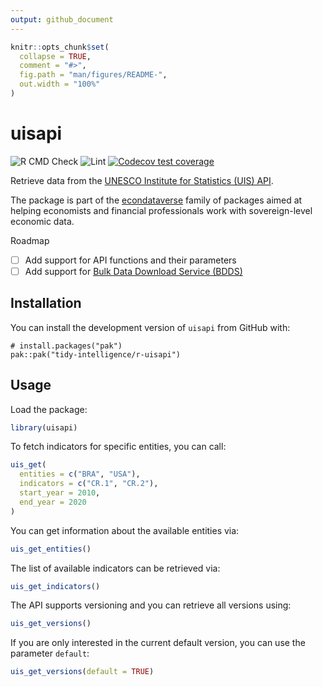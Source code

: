 ```yaml
---
output: github_document
---
```


<!-- README.md is generated from README.Rmd. Please edit that file -->

```r
knitr::opts_chunk$set(
  collapse = TRUE,
  comment = "#>",
  fig.path = "man/figures/README-",
  out.width = "100%"
)
```

# uisapi

<!-- badges: start -->
![R CMD Check](https://github.com/tidy-intelligence/r-uisapi/actions/workflows/R-CMD-check.yaml/badge.svg)
![Lint](https://github.com/tidy-intelligence/r-uisapi/actions/workflows/lint.yaml/badge.svg)
[![Codecov test coverage](https://codecov.io/gh/tidy-intelligence/r-uisapi/graph/badge.svg)](https://app.codecov.io/gh/tidy-intelligence/r-uisapi)
<!-- badges: end -->

Retrieve data from the [UNESCO Institute for Statistics (UIS) API](https://api.uis.unesco.org/api/public/documentation/).

The package is part of the [econdataverse](https://www.econdataverse.org/) family of packages aimed at helping economists and financial professionals work with sovereign-level economic data.

Roadmap

- [ ] Add support for API functions and their parameters
- [ ] Add support for [Bulk Data Download Service (BDDS)](https://databrowser.uis.unesco.org/resources/bulk)

## Installation

You can install the development version of `uisapi` from GitHub with:

```
# install.packages("pak")
pak::pak("tidy-intelligence/r-uisapi")
```

## Usage

Load the package:

```r
library(uisapi)
```

To fetch indicators for specific entities, you can call:

```r
uis_get(
  entities = c("BRA", "USA"),
  indicators = c("CR.1", "CR.2"),
  start_year = 2010,
  end_year = 2020
)
```

You can get information about the available entities via:

```r
uis_get_entities()
```

The list of available indicators can be retrieved via:

```r
uis_get_indicators()
```

The API supports versioning and you can retrieve all versions using:

```r
uis_get_versions()
```

If you are only interested in the current default version, you can use the parameter `default`:

```r
uis_get_versions(default = TRUE)
```